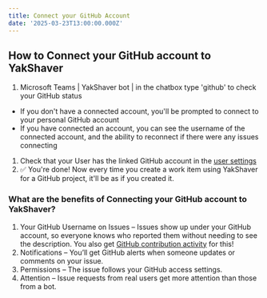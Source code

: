```yaml
---
title: Connect your GitHub Account
date: '2025-03-23T13:00:00.000Z'
---
```


## How to Connect your GitHub account to YakShaver

1. Microsoft Teams | YakShaver bot | in the chatbox type 'github' to check your GitHub status

* If you don't have a connected account, you'll be prompted to connect to your personal GitHub account
* If you have connected an account, you can see the username of the connected account, and the ability to reconnect if there were any issues connecting

1. Check that your User has the linked GitHub account in the [user settings](https://portal.yakshaver.ai/settings/users)
2. ✅ You're done! Now every time you create a work item using YakShaver for a GitHub project, it'll be as if you created it.

### What are the benefits of Connecting your GitHub account to YakShaver?

1. Your GitHub Username on Issues – Issues show up under your GitHub account, so everyone knows who reported them without needing to see the description. You also get [GitHub contribution activity](https://docs.github.com/en/account-and-profile/setting-up-and-managing-your-github-profile/managing-contribution-settings-on-your-profile/viewing-contributions-on-your-profile#what-counts-as-a-contribution) for this!
2. Notifications – You’ll get GitHub alerts when someone updates or comments on your issue.
3. Permissions – The issue follows your GitHub access settings.
4. Attention – Issue requests from real users get more attention than those from a bot.
